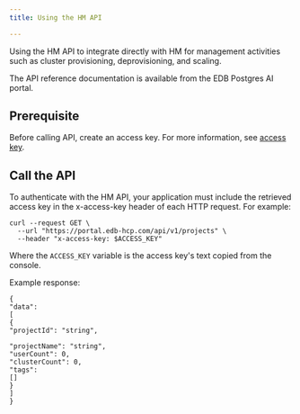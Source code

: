 ```yaml
---
title: Using the HM API

---
```


Using the HM API to integrate directly with HM for management activities such as cluster provisioning, deprovisioning, and scaling.

The API reference documentation is available from the EDB Postgres AI portal.

## Prerequisite

Before calling API, create an access key. For more information, see [access key](access_key.mdx).

## Call the API

To authenticate with the HM API, your application must include the retrieved access key in the x-access-key header of each HTTP request. For example:

```
curl --request GET \
  --url "https://portal.edb-hcp.com/api/v1/projects" \
  --header "x-access-key: $ACCESS_KEY"
```

Where the `ACCESS_KEY` variable is the access key's text copied from the console.

Example response:

```
{
"data": 
[
{
"projectId": "string",

"projectName": "string",
"userCount": 0,
"clusterCount": 0,
"tags": 
[]
}
]
}
```
